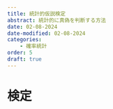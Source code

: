 ```yaml
---
title: 統計的仮説検定
abstract: 統計的に真偽を判断する方法
date: 02-08-2024
date-modified: 02-08-2024
categories:
    - 確率統計
order: 5
draft: true
---
```


# 検定
